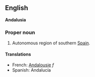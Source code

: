 ==English==
'''Andalusia'''

===Proper noun===

#Autonomous region of southern [[Spain]].

====Translations====

*French: [[Andalousie]] ''f''
*Spanish: Andalucía